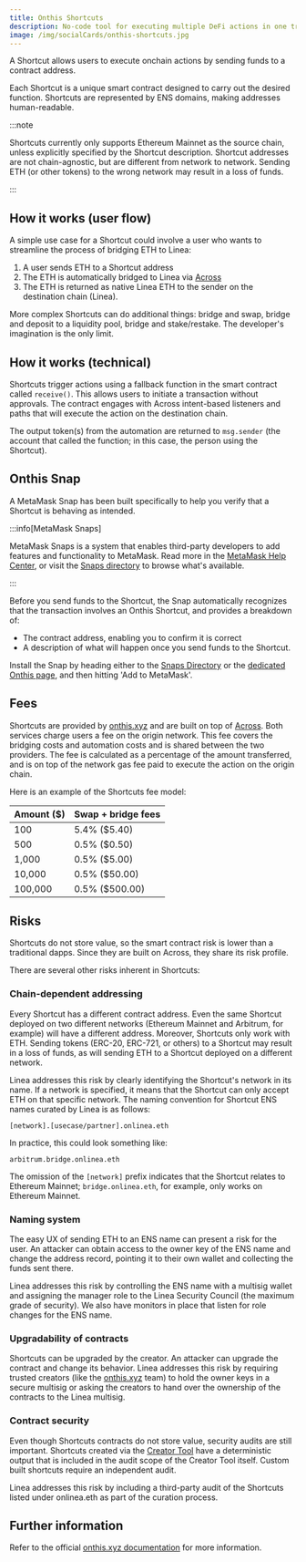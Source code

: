 ```yaml
---
title: Onthis Shortcuts
description: No-code tool for executing multiple DeFi actions in one transaction
image: /img/socialCards/onthis-shortcuts.jpg
---
```



A Shortcut allows users to execute onchain actions by sending funds to a contract address.

Each Shortcut is a unique smart contract designed to carry out the desired function. Shortcuts are represented by ENS domains, making addresses human-readable.

:::note

Shortcuts currently only supports Ethereum Mainnet as the source chain, unless explicitly specified by the Shortcut description. Shortcut addresses are not chain-agnostic, but are different from network to network. Sending ETH (or other tokens) to the wrong network may result in a loss of funds.

:::

## How it works (user flow)

A simple use case for a Shortcut could involve a user who wants to streamline the process of bridging ETH to Linea:

1. A user sends ETH to a Shortcut address
2. The ETH is automatically bridged to Linea via [Across](https://across.to/)
3. The ETH is returned as native Linea ETH to the sender on the destination chain (Linea).

More complex Shortcuts can do additional things: bridge and swap, bridge and deposit to a liquidity pool, bridge and stake/restake. The developer's imagination is the only limit.

<div className="img-large">
  <ShortcutsDiagram alt="Shortcuts Diagram" />
</div>

## How it works (technical)

Shortcuts trigger actions using a fallback function in the smart contract called `receive()`. This allows users to initiate a transaction without approvals. The contract engages with Across intent-based listeners and paths that will execute the action on the destination chain.

The output token(s) from the automation are returned to `msg.sender` (the account that called the function; in this case, the person using the Shortcut).

## Onthis Snap

A MetaMask Snap has been built specifically to help you verify that a Shortcut is behaving as intended.

:::info[MetaMask Snaps]

MetaMask Snaps is a system that enables third-party developers to add features and functionality to MetaMask. Read more in the [MetaMask Help Center](https://support.metamask.io/metamask-snaps), or visit the [Snaps directory](https://snaps.metamask.io/) to browse what's available.

:::

Before you send funds to the Shortcut, the Snap automatically recognizes that the transaction involves an Onthis Shortcut, and provides a breakdown of:

- The contract address, enabling you to confirm it is correct
- A description of what will happen once you send funds to the Shortcut.

Install the Snap by heading either to the [Snaps Directory](https://snaps.metamask.io/snap/npm/onthis-snap/) or the [dedicated Onthis page](https://www.onthis.xyz/snap), and then hitting 'Add to MetaMask'.

## Fees

Shortcuts are provided by [onthis.xyz](https://www.onthis.xyz/) and are built on top of [Across](https://across.to/). Both services charge users a fee on the origin network. This fee covers the bridging costs and automation costs and is shared between the two providers. The fee is calculated as a percentage of the amount transferred, and is on top of the network gas fee paid to execute the action on the origin chain.

Here is an example of the Shortcuts fee model:

| Amount ($) | Swap + bridge fees |
| ---------- | ------------------ |
| 100        | 5.4% ($5.40)       |
| 500        | 0.5% ($0.50)       |
| 1,000      | 0.5% ($5.00)       |
| 10,000     | 0.5% ($50.00)      |
| 100,000    | 0.5% ($500.00)     |

## Risks

Shortcuts do not store value, so the smart contract risk is lower than a traditional dapps. Since they are built on Across, they share its risk profile.

There are several other risks inherent in Shortcuts:

### Chain-dependent addressing

Every Shortcut has a different contract address. Even the same Shortcut deployed on two different networks (Ethereum Mainnet and Arbitrum, for example) will have a different address. Moreover, Shortcuts only work with ETH. Sending tokens (ERC-20, ERC-721, or others) to a Shortcut may result in a loss of funds, as will sending ETH to a Shortcut deployed on a different network.

Linea addresses this risk by clearly identifying the Shortcut's network in its name. If a network is specified, it means that the Shortcut can only accept ETH on that specific network. The naming convention for Shortcut ENS names curated by Linea is as follows:

`[network].[usecase/partner].onlinea.eth`

In practice, this could look something like:

`arbitrum.bridge.onlinea.eth`

The omission of the `[network]` prefix indicates that the Shortcut relates to Ethereum Mainnet; `bridge.onlinea.eth`, for example, only works on Ethereum Mainnet.

### Naming system

The easy UX of sending ETH to an ENS name can present a risk for the user. An attacker can obtain access to the owner key of the ENS name and change the address record, pointing it to their own wallet and collecting the funds sent there.

Linea addresses this risk by controlling the ENS name with a multisig wallet and assigning the manager role to the Linea Security Council (the maximum grade of security). We also have monitors in place that listen for role changes for the ENS name.

### Upgradability of contracts

Shortcuts can be upgraded by the creator. An attacker can upgrade the contract and change its behavior. Linea addresses this risk by requiring trusted creators (like the [onthis.xyz](https://www.onthis.xyz/) team) to hold the owner keys in a secure multisig or asking the creators to hand over the ownership of the contracts to the Linea multisig.

### Contract security

Even though Shortcuts contracts do not store value, security audits are still important. Shortcuts created via the [Creator Tool](https://create.onthis.xyz/) have a deterministic output that is included in the audit scope of the Creator Tool itself. Custom built shortcuts require an independent audit.

Linea addresses this risk by including a third-party audit of the Shortcuts listed under onlinea.eth as part of the curation process.

## Further information

Refer to the official [onthis.xyz documentation](https://docs.onthis.xyz) for more information.
